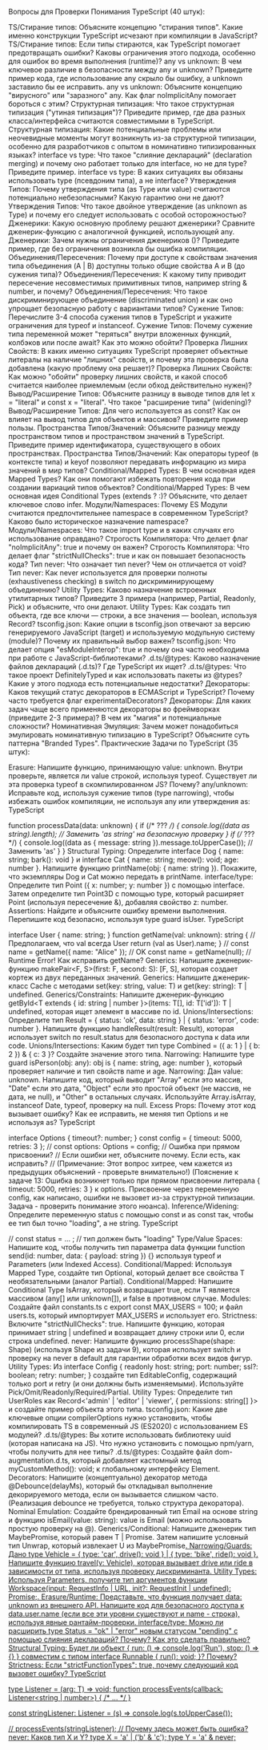 Вопросы для Проверки Понимания TypeScript (40 штук):

TS/Стирание типов: Объясните концепцию "стирания типов". Какие именно конструкции TypeScript исчезают при компиляции в JavaScript?
TS/Стирание типов: Если типы стираются, как TypeScript помогает предотвращать ошибки? Каковы ограничения этого подхода, особенно для ошибок во время выполнения (runtime)?
any vs unknown: В чем ключевое различие в безопасности между any и unknown? Приведите пример кода, где использование any скрыло бы ошибку, а unknown заставило бы ее исправить.
any vs unknown: Объясните концепцию "вирусного" или "заразного" any. Как флаг noImplicitAny помогает бороться с этим?
Структурная типизация: Что такое структурная типизация ("утиная типизация")? Приведите пример, где два разных класса/интерфейса считаются совместимыми в TypeScript.
Структурная типизация: Какие потенциальные проблемы или неочевидные моменты могут возникнуть из-за структурной типизации, особенно для разработчиков с опытом в номинативно типизированных языках?
interface vs type: Что такое "слияние деклараций" (declaration merging) и почему оно работает только для interface, но не для type? Приведите пример.
interface vs type: В каких ситуациях вы обязаны использовать type (псевдоним типа), а не interface?
Утверждения Типов: Почему утверждения типа (as Type или <Type>value) считаются потенциально небезопасными? Какую гарантию они не дают?
Утверждения Типов: Что такое двойное утверждение (as unknown as Type) и почему его следует использовать с особой осторожностью?
Дженерики: Какую основную проблему решают дженерики? Сравните дженерик-функцию с аналогичной функцией, использующей any.
Дженерики: Зачем нужны ограничения дженериков (<T extends Constraint>)? Приведите пример, где без ограничения возникла бы ошибка компиляции.
Объединения/Пересечения: Почему при доступе к свойствам значения типа объединения (A | B) доступны только общие свойства A и B (до сужения типа)?
Объединения/Пересечения: К какому типу приводит пересечение несовместимых примитивных типов, например string & number, и почему?
Объединения/Пересечения: Что такое дискриминирующее объединение (discriminated union) и как оно упрощает безопасную работу с вариантами типов?
Сужение Типов: Перечислите 3-4 способа сужения типов в TypeScript и укажите ограничения для typeof и instanceof.
Сужение Типов: Почему сужение типа переменной может "теряться" внутри вложенных функций, колбэков или после await? Как это можно обойти?
Проверка Лишних Свойств: В каких именно ситуациях TypeScript проверяет объектные литералы на наличие "лишних" свойств, и почему эта проверка была добавлена (какую проблему она решает)?
Проверка Лишних Свойств: Как можно "обойти" проверку лишних свойств, и какой способ считается наиболее приемлемым (если обход действительно нужен)?
Вывод/Расширение Типов: Объясните разницу в выводе типов для let x = "literal" и const x = "literal". Что такое "расширение типа" (widening)?
Вывод/Расширение Типов: Для чего используется as const? Как он влияет на вывод типов для объектов и массивов? Приведите пример пользы.
Пространства Типов/Значений: Объясните разницу между пространством типов и пространством значений в TypeScript. Приведите пример идентификатора, существующего в обоих пространствах.
Пространства Типов/Значений: Как операторы typeof (в контексте типа) и keyof позволяют передавать информацию из мира значений в мир типов?
Conditional/Mapped Types: В чем основная идея Mapped Types? Как они помогают избежать повторения кода при создании вариаций типов объектов?
Conditional/Mapped Types: В чем основная идея Conditional Types (extends ? :)? Объясните, что делает ключевое слово infer.
Модули/Namespaces: Почему ES Модули считаются предпочтительнее namespace в современном TypeScript? Каково было историческое назначение namespace?
Модули/Namespaces: Что такое import type и в каких случаях его использование оправдано?
Строгость Компилятора: Что делает флаг "noImplicitAny": true и почему он важен?
Строгость Компилятора: Что делает флаг "strictNullChecks": true и как он повышает безопасность кода?
Тип never: Что означает тип never? Чем он отличается от void?
Тип never: Как never используется для проверки полноты (exhaustiveness checking) в switch по дискриминирующему объединению?
Utility Types: Каково назначение встроенных утилитарных типов? Приведите 3 примера (например, Partial, Readonly, Pick) и объясните, что они делают.
Utility Types: Как создать тип объекта, где все ключи — строки, а все значения — boolean, используя Record?
tsconfig.json: Какие опции в tsconfig.json отвечают за версию генерируемого JavaScript (target) и используемую модульную систему (module)? Почему их правильный выбор важен?
tsconfig.json: Что делает опция "esModuleInterop": true и почему она часто необходима при работе с JavaScript-библиотеками?
.d.ts/@types: Каково назначение файлов деклараций (.d.ts)? Где TypeScript их ищет?
.d.ts/@types: Что такое проект DefinitelyTyped и как использовать пакеты из @types? Какие у этого подхода есть потенциальные недостатки?
Декораторы: Каков текущий статус декораторов в ECMAScript и TypeScript? Почему часто требуется флаг experimentalDecorators?
Декораторы: Для каких задач чаще всего применяются декораторы во фреймворках (приведите 2-3 примера)? В чем их "магия" и потенциальные сложности?
Номинативная Эмуляция: Зачем может понадобиться эмулировать номинативную типизацию в TypeScript? Объясните суть паттерна "Branded Types".
Практические Задачи по TypeScript (35 штук):

Erasure: Напишите функцию, принимающую value: unknown. Внутри проверьте, является ли value строкой, используя typeof. Существует ли эта проверка typeof в скомпилированном JS? Почему?
any/unknown: Исправьте код, используя сужение типов (type narrowing), чтобы избежать ошибок компиляции, не используя any или утверждения as:
TypeScript

function processData(data: unknown) {
  if (/* ??? */) {
    console.log((data as string).length); // Заменить 'as string' на безопасную проверку
  }
  if (/* ??? */) {
    console.log((data as { message: string }).message.toUpperCase()); // Заменить 'as'
  }
}
Structural Typing: Определите interface Dog { name: string; bark(): void } и interface Cat { name: string; meow(): void; age: number }. Напишите функцию printName(obj: { name: string }). Покажите, что экземпляры Dog и Cat можно передать в printName.
interface/type: Определите тип Point ({ x: number; y: number }) с помощью interface. Затем определите тип Point3D с помощью type, который расширяет Point (используя пересечение &), добавляя свойство z: number.
Assertions: Найдите и объясните ошибку времени выполнения. Перепишите код безопасно, используя type guard isUser.
TypeScript

interface User { name: string; }
function getName(val: unknown): string {
  // Предполагаем, что val всегда User
  return (val as User).name;
}
// const name = getName({ name: "Alice" }); // OK
const name = getName(null); // Runtime Error! Как исправить getName?
Generics: Напишите дженерик-функцию makePair<F, S>(first: F, second: S): [F, S], которая создает кортеж из двух переданных значений.
Generics: Напишите дженерик-класс Cache<T> с методами set(key: string, value: T) и get(key: string): T | undefined.
Generics/Constraints: Напишите дженерик-функцию getById<T extends { id: string | number }>(items: T[], id: T['id']): T | undefined, которая ищет элемент в массиве по id.
Unions/Intersections: Определите тип Result = { status: 'ok', data: string } | { status: 'error', code: number }. Напишите функцию handleResult(result: Result), которая использует switch по result.status для безопасного доступа к data или code.
Unions/Intersections: Каким будет тип type Combined = ({ a: 1 } | { b: 2 }) & { c: 3 }? Создайте значение этого типа.
Narrowing: Напишите type guard isPerson(obj: any): obj is { name: string, age: number }, который проверяет наличие и тип свойств name и age.
Narrowing: Дан value: unknown. Напишите код, который выводит "Array" если это массив, "Date" если это дата, "Object" если это простой объект (не массив, не дата, не null), и "Other" в остальных случаях. Используйте Array.isArray, instanceof Date, typeof, проверку на null.
Excess Props: Почему этот код вызывает ошибку? Как ее исправить, не меняя тип Options и не используя as?
TypeScript

interface Options { timeout?: number; }
const config = { timeout: 5000, retries: 3 };
// const options: Options = config; // Ошибка при прямом присвоении?
// Если ошибки нет, объясните почему. Если есть, как исправить?
// (Примечание: Этот вопрос хитрее, чем кажется из предыдущих объяснений - проверьте внимательно!)
(Пояснение к задаче 13: Ошибка возникнет только при прямом присвоении литерала { timeout: 5000, retries: 3 } к options. Присвоение через переменную config, как написано, ошибки не вызовет из-за структурной типизации. Задача - проверить понимание этого нюанса).
Inference/Widening: Определите переменную status с помощью const и as const так, чтобы ее тип был точно "loading", а не string.
TypeScript

// const status = ... ; // тип должен быть "loading"
Type/Value Spaces: Напишите код, чтобы получить тип параметра data функции function send(id: number, data: { payload: string }) {} используя typeof и Parameters (или Indexed Access).
Conditional/Mapped: Используя Mapped Type, создайте тип Optional<T>, который делает все свойства T необязательными (аналог Partial).
Conditional/Mapped: Напишите Conditional Type IsArray<T>, который возвращает true, если T является массивом (any[] или unknown[]), и false в противном случае.
Modules: Создайте файл constants.ts с export const MAX_USERS = 100; и файл users.ts, который импортирует MAX_USERS и использует его.
Strictness: Включите "strictNullChecks": true. Напишите функцию, которая принимает string | undefined и возвращает длину строки или 0, если строка undefined.
never: Напишите функцию processShape(shape: Shape) (используя Shape из задачи 9), которая использует switch и проверку на never в default для гарантии обработки всех видов фигур.
Utility Types: Из interface Config { readonly host: string; port: number; ssl?: boolean; retry: number; } создайте тип EditableConfig, содержащий только port и retry (и они должны быть изменяемыми). Используйте Pick/Omit/Readonly/Required/Partial.
Utility Types: Определите тип UserRoles как Record<'admin' | 'editor' | 'viewer', { permissions: string[] }> и создайте пример объекта этого типа.
tsconfig.json: Какие две ключевые опции compilerOptions нужно установить, чтобы компилировать TS в современный JS (ES2020) с использованием ES модулей?
.d.ts/@types: Вы хотите использовать библиотеку uuid (которая написана на JS). Что нужно установить с помощью npm/yarn, чтобы получить для нее типы?
.d.ts/@types: Создайте файл dom-augmentation.d.ts, который добавляет кастомный метод myCustomMethod(): void; к глобальному интерфейсу Element.
Decorators: Напишите (концептуально) декоратор метода @Debounce(delayMs), который бы откладывал выполнение декорируемого метода, если он вызывается слишком часто. (Реализация debounce не требуется, только структура декоратора).
Nominal Emulation: Создайте брендированный тип Email на основе string и функцию isEmail(value: string): value is Email (можно использовать простую проверку на @).
Generics/Conditional: Напишите дженерик тип MaybePromise<T>, который равен T | Promise<T>. Затем напишите условный тип Unwrap<T>, который извлекает U из MaybePromise<U>.
Narrowing/Guards: Дано type Vehicle = { type: 'car', drive(): void } | { type: 'bike', ride(): void }. Напишите функцию travel(v: Vehicle), которая вызывает drive или ride в зависимости от типа, используя проверку дискриминанта.
Utility Types: Используя Parameters, получите тип аргументов функции Workspace(input: RequestInfo | URL, init?: RequestInit | undefined): Promise<Response>;.
Erasure/Runtime: Представьте, что функция получает data: unknown из внешнего API. Напишите код для безопасного доступа к data.user.name (если все эти уровни существуют и name - строка), используя явные рантайм-проверки.
interface/type: Можно ли расширить type Status = "ok" | "error" новым статусом "pending" с помощью слияния деклараций? Почему? Как это сделать правильно?
Structural Typing: Будет ли объект { run: () => console.log('Run'), stop: () => {} } совместим с типом interface Runnable { run(): void; }? Почему?
Strictness: Если "strictFunctionTypes": true, почему следующий код вызовет ошибку?
TypeScript

type Listener<T> = (arg: T) => void;
function processEvents(callback: Listener<string | number>) { /* ... */ }

const stringListener: Listener<string> = (s) => console.log(s.toUpperCase());

// processEvents(stringListener); // Почему здесь может быть ошибка?
never: Каков тип X и Y? type X = 'a' | ('b' & 'c'); type Y = 'a' & never;

